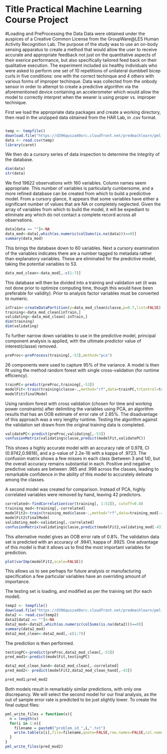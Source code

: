 Title Practical Machine Learning Course Project
========================================================
#Loading and PreProcessing the Data
Data were obtained under the auspices of a Creative Common License from the GroupWare@LES Human Activity Recognition Lab.  The purpose of the study was to use an on-body sensing apparatus to create a method that would allow the user to receive accurate and appropriate feedback not just on the quantitative aspects of their exerice performance, but also specifically tailored feed back on their qualitative execution.  The experiment included six healthy individuals who were asked to perform one set of 10 repetitions of unilateral dumbbell bicep curls in five conditions: one with the correct techinque and 4 others with various forms of improper techinque.  Data was collected from the onbody sensor in order to attempt to create a predictive algorithm via the aforementioned device containing an accelerometer which would allow the model to correctly interpret when the wearer is using proper vs. improper technique.

First we load the appropriate data packages and create a working directory, then read in the unzipped data obtained from the HAR Lab, in .csv format.
```r

```
```r
temp <- tempfile()
download.file("https://d396qusza40orc.cloudfront.net/predmachlearn/pml-training.csv", temp,method="curl")
data <- read.csv(temp)
library(caret)
```
We then do a cursory series of data inspection to determine the integrity of the database.
```r
dim(data)
str(data)

```
We find 19622 observations with 160 variables. Column names seem appropriate.  This number of variables is particularly cumbersome, and a more refined database can be created from which to build a predicitive model.  From a cursory glance, it appears that some variables have either a significant number of values that are NA or completely neglected.  Given the array of variables from which to build the model, it will be expediant to eliminate any which do not contact a complete record across all observations.

```r
data[data == ""]<-NA
data_mod<-data[,which(as.numeric(colSums(is.na(data)))==0)]
summary(data_mod)
```
This brings the database down to 60 variables.  Next a cursory examination of the variables indicates there are a number tagged to metadata rather than explanatory variables.  These are eliminated for the predictive model, taking the potential variables to 53.

```r
data_mod_clean<-data_mod[,-c(1:7)]
```

This database will then be divided into a training and validation set (it was not done prior to optimize computing time, though this would have been preferable for validity). Prior to analysis factor variables must be converted to numeric.
```r
inTrain<-createDataPartition(y=data_mod_clean$classe,p=0.7,list=FALSE)
training<-data_mod_clean[inTrain,]
validating<-data_mod_clean[-inTrain,]
dim(training)
dim(validating)
```
To further narrow down variables to use in the predictive model, principal component analysis is applied, with the ultimate predictor value of interest(classe) removed.  
```r

preProc<-preProcess(training[,-53],method="pca")
```

26 components were used to capture 95% of the variance.  A model is then fit using the method random forest with single cross-validation (for runtime efficiency).

```r
trainPC<-predict(preProc,training[,-53])
modelFit<-train(training$classe~.,method="rf",data=trainPC,trControl=trainControl(method="cv"))
modelFit$finalModel
```
Using random forest with cross validation (chosen for time and working power constraints) after delimiting the variables using PCA, an algorithm results that has an OOB estimate of error rate of 2.65%.  The disadvantage of this approach was a very lengthy runtime.  Testing the algorithm against the validation set drawn from the original training data is completed.

```r
validatePC<-predict(preProc,validating[,-53])
confusionMatrix(validating$classe,predict(modelFit,validatePC))
```
This shows a highly accurate model with an accuracy rate of 0.978, CI (0.9742,0.9818), and a p-value of 2.2e-16 with a kappa of .9723.  The confusion matrix shows a few misses in each class (between 3 and 14), but the overall accuracy remains substantial in each. Positive and negative predictive values are between .985 and .998 across the classes, leading to remarkable confidence in the ability of this model to accurately delinate among the classes.

A second model was created for comparison.  Instead of PCA, highly correlated variables were removed by hand, leaving 42 predictors.

```r
correlated<-findCorrelation(cor(training[, 1:52]), cutoff=0.8)
training_mod<-training[,-correlated]
modelFit2<-train(training_mod$classe~.,method="rf",data=training_mod[-43],trControl=trainControl(method="cv"))
modelFit2$finalModel
validating_mod<-validating[,-correlated]
confusionMatrix(validating$classe,predict(modelFit2,validating_mod[-43]))

```
This alternative model gives an OOB error rate of 0.8%.  The validation data set is predicted with an accuracy of .9941, kappa of .9925.  One advantage of this model is that it allows us to find the most important variables for prediction.

```r
plot(varImp(modelFit2,scale=FALSE))
```

This allows us to see perhaps for future analysis or manufacturing specification a few particular variables have an overriding amount of importance.

The testing set is loading, and modified as per the training set (for each model).

```r
temp2 <- tempfile()
download.file("https://d396qusza40orc.cloudfront.net/predmachlearn/pml-testing.csv", temp2,method="curl")
data2 <- read.csv(temp2)
data2[data2 == ""]<-NA
data2_mod<-data2[,which(as.numeric(colSums(is.na(data2)))==0)]
summary(data2_mod)
data2_mod_clean<-data2_mod[,-c(1:7)]
```
The prediction is then performed.
```r
testingPC<-predict(preProc,data2_mod_clean[,-53])
pred_mod1<-predict(modelFit,testingPC)
```

```r
data2_mod_clean_hand<-data2_mod_clean[,-correlated]
pred_mod2<- predict(modelFit2,data2_mod_clean_hand[,-43])
```
```r
pred_mod1;pred_mod2
```
Both models result in remarkably similar predictions, with only one discrepancy.  We will select the second model for our final analysis, as the out of sample error rate is predicted to be just slightly lower.
To create the final output files:
```r
pml_write_files = function(x){
  n = length(x)
  for(i in 1:n){
    filename = paste0("problem_id_",i,".txt")
    write.table(x[i],file=filename,quote=FALSE,row.names=FALSE,col.names=FALSE)
  }
}
pml_write_files(pred_mod2)
```
